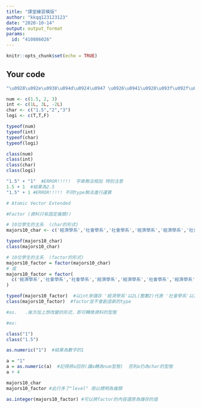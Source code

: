 ---
title: "課堂練習模版"
author: "kkqq123123123"
date: "2020-10-14"
output: output_format
params:
  id: "410886026"
---

```{r setup, include=FALSE}
knitr::opts_chunk$set(echo = TRUE)
```

## Your code

```{r}
"\u0928\u092e\u0938\u094d\u0924\u0947 \u0926\u0941\u0928\u093f\u092f\u093e"
```

```{r}
num <- c(1.5, 2, 3)
int <- c(1L, 3L, -2L)
char <- c("1.5","2","3")
logi <- c(T,T,F)

typeof(num)
typeof(int)
typeof(char)
typeof(logi)
```

```{r}
class(num)
class(int)
class(char)
class(logi)
```

```{r}
"1.5" + "1"  #ERROR!!!!!  字串無法相加 特別注意
1.5 + 1  #結果為2.5
"1.5" + 1 #ERROR!!!!! 不同type無法進行運算

```

```{r}
# Atomic Vector Extended

#Factor (資料只有固定幾類))
```

```{r}
# 10位學生的主系  (char的形式)
majors10_char <- c('經濟學系','社會學系','社會學系','經濟學系','經濟學系','社會學系','經濟學系','經濟學系','經濟學系','社會學系')

typeof(majors10_char)
class(majors10_char)
```


```{r}
# 10位學生的主系  (factor的形式)
majors10_factor = factor(majors10_char)
# 或
majors10_factor = factor(
  c('經濟學系','社會學系','社會學系','經濟學系','經濟學系','社會學系','經濟學系','經濟學系','經濟學系','社會學系')
)

typeof(majors10_factor)  #以int來儲存 '經濟學系'以2L(整數2)代表 '社會學系'以1L(整數1)代表
class(majors10_factor)  #factor並不會創造新的type
```

```{r}
#as.   .後方加上想改變的形式，即可轉換資料的型態
```

```{r}
#ex:

class("1")
class("1.5")
```

```{r}
as.numeric("1")  #結果為數字的1
```

```{r}
a = "1"
a = as.numeric(a)  #記得將a回存(讓a轉為num型態)  否則a仍為char的型態
a + 4
```

```{r}
majors10_char
majors10_factor #此行多了"level" 用以標明為幾類
```

```{r}
as.integer(majors10_factor) #可以將factor的內容還原為儲存的值
```




